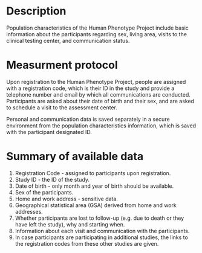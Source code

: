 # Description
Population characteristics of the Human Phenotype Project include basic information about the participants regarding sex, living area, visits to the clinical testing center, and communication status.

# Measurment protocol
Upon registration to the Human Phenotype Project, people are assigned with a registration code, which is their ID in the study and provide a telephone number and email by which all communications are conducted. Participants are asked about their date of birth and their sex, and are asked to schedule a visit to the assessment center.

Personal and communication data is saved separately in a secure environment from the population characteristics information, which is saved with the participant designated ID.

# Summary of available data
1. Registration Code - assigned to participants upon registration.
2. Study ID - the ID of the study.
3. Date of birth - only month and year of birth should be available.
4. Sex of the participants.
5. Home and work address - sensitive data.
6. Geographical statistical area (GSA) derived from home and work addresses.
7. Whether participants are lost to follow-up (e.g. due to death or they have left the study), why and starting when.
8. Information about each visit and communication with the participants.
9. In case participants are participating in additional studies, the links to the registration codes from these other studies are given.
